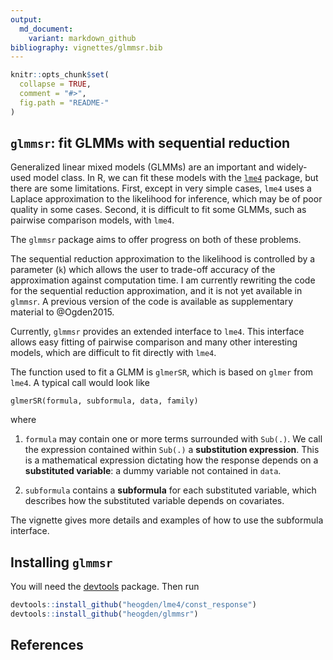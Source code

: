 ```yaml
---
output:
  md_document:
    variant: markdown_github
bibliography: vignettes/glmmsr.bib
---
```


<!-- README.md is generated from README.Rmd. Please edit that file -->

```r
knitr::opts_chunk$set(
  collapse = TRUE,
  comment = "#>",
  fig.path = "README-"
)
```
## `glmmsr`: fit GLMMs with sequential reduction

Generalized linear mixed models (GLMMs) are an important and widely-used model 
class. In R, we can fit these models with the 
[`lme4`](https://github.com/lme4/lme4) package, but there are some
limitations. First, except in very simple cases, `lme4` uses a Laplace 
approximation to the likelihood for inference, which may be of poor quality in 
some cases. Second, it is difficult to fit some GLMMs, such as pairwise 
comparison models, with `lme4`. 

The `glmmsr` package aims to offer progress on both of these problems. 

The sequential reduction approximation to the likelihood 
is controlled by a parameter (`k`) 
which allows the user to trade-off accuracy of the approximation against 
computation time. I am currently rewriting the code for the sequential reduction
approximation, and it is not yet available in `glmmsr`. A previous version of
the code is available as supplementary material to @Ogden2015. 

Currently, `glmmsr` provides an extended interface to `lme4`. This
interface allows easy fitting of pairwise comparison and many other interesting 
models, which are difficult to fit directly with `lme4`.

The function used to fit a GLMM is `glmerSR`, which is based on `glmer` from
`lme4`. A typical call would look like
```
glmerSR(formula, subformula, data, family)
```
where

1. `formula` may contain one or more terms surrounded with `Sub(.)`. We call the
expression contained within `Sub(.)` a **substitution expression**. This is a 
mathematical expression dictating how the response depends on a
**substituted variable**: a dummy variable not contained in `data`. 

2. `subformula` contains a **subformula** for each substituted variable, which
describes how the substituted variable depends on covariates.

The vignette gives more details and examples of how to use the subformula 
interface.

## Installing `glmmsr`

You will need the [devtools](https://github.com/hadley/devtools) package.
Then run
```r
devtools::install_github("heogden/lme4/const_response")
devtools::install_github("heogden/glmmsr")
```

## References
